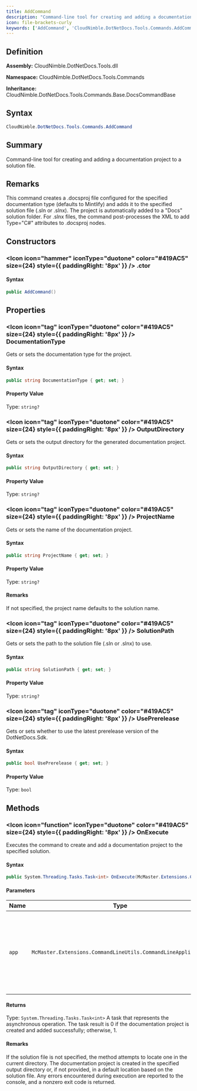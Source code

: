 ```yaml
---
title: AddCommand
description: "Command-line tool for creating and adding a documentation project to a solution file."
icon: file-brackets-curly
keywords: ['AddCommand', 'CloudNimble.DotNetDocs.Tools.Commands.AddCommand', 'CloudNimble.DotNetDocs.Tools.Commands', 'class', 'CloudNimble.DotNetDocs.Tools.Commands.Base.DocsCommandBase']
---
```


## Definition

**Assembly:** CloudNimble.DotNetDocs.Tools.dll

**Namespace:** CloudNimble.DotNetDocs.Tools.Commands

**Inheritance:** CloudNimble.DotNetDocs.Tools.Commands.Base.DocsCommandBase

## Syntax

```csharp
CloudNimble.DotNetDocs.Tools.Commands.AddCommand
```

## Summary

Command-line tool for creating and adding a documentation project to a solution file.

## Remarks

This command creates a .docsproj file configured for the specified documentation type (defaults to Mintlify)
            and adds it to the specified solution file (.sln or .slnx). The project is automatically added to a "Docs" solution folder.
            For .slnx files, the command post-processes the XML to add Type="C#" attributes to .docsproj nodes.

## Constructors

### <Icon icon="hammer" iconType="duotone" color="#419AC5" size={24} style={{ paddingRight: '8px' }} />  .ctor

#### Syntax

```csharp
public AddCommand()
```

## Properties

### <Icon icon="tag" iconType="duotone" color="#419AC5" size={24} style={{ paddingRight: '8px' }} />  DocumentationType

Gets or sets the documentation type for the project.

#### Syntax

```csharp
public string DocumentationType { get; set; }
```

#### Property Value

Type: `string?`

### <Icon icon="tag" iconType="duotone" color="#419AC5" size={24} style={{ paddingRight: '8px' }} />  OutputDirectory

Gets or sets the output directory for the generated documentation project.

#### Syntax

```csharp
public string OutputDirectory { get; set; }
```

#### Property Value

Type: `string?`

### <Icon icon="tag" iconType="duotone" color="#419AC5" size={24} style={{ paddingRight: '8px' }} />  ProjectName

Gets or sets the name of the documentation project.

#### Syntax

```csharp
public string ProjectName { get; set; }
```

#### Property Value

Type: `string?`

#### Remarks

If not specified, the project name defaults to the solution name.

### <Icon icon="tag" iconType="duotone" color="#419AC5" size={24} style={{ paddingRight: '8px' }} />  SolutionPath

Gets or sets the path to the solution file (.sln or .slnx) to use.

#### Syntax

```csharp
public string SolutionPath { get; set; }
```

#### Property Value

Type: `string?`

### <Icon icon="tag" iconType="duotone" color="#419AC5" size={24} style={{ paddingRight: '8px' }} />  UsePrerelease

Gets or sets whether to use the latest prerelease version of the DotNetDocs.Sdk.

#### Syntax

```csharp
public bool UsePrerelease { get; set; }
```

#### Property Value

Type: `bool`

## Methods

### <Icon icon="function" iconType="duotone" color="#419AC5" size={24} style={{ paddingRight: '8px' }} />  OnExecute

Executes the command to create and add a documentation project to the specified solution.

#### Syntax

```csharp
public System.Threading.Tasks.Task<int> OnExecute(McMaster.Extensions.CommandLineUtils.CommandLineApplication app)
```

#### Parameters

| Name | Type | Description |
|------|------|-------------|
| `app` | `McMaster.Extensions.CommandLineUtils.CommandLineApplication` | The command-line application context used to access command-line arguments and configuration. |

#### Returns

Type: `System.Threading.Tasks.Task<int>`
A task that represents the asynchronous operation. The task result is 0 if the documentation project is
            created and added successfully; otherwise, 1.

#### Remarks

If the solution file is not specified, the method attempts to locate one in the
            current directory. The documentation project is created in the specified output directory or, if not
            provided, in a default location based on the solution file. Any errors encountered during execution are
            reported to the console, and a nonzero exit code is returned.

